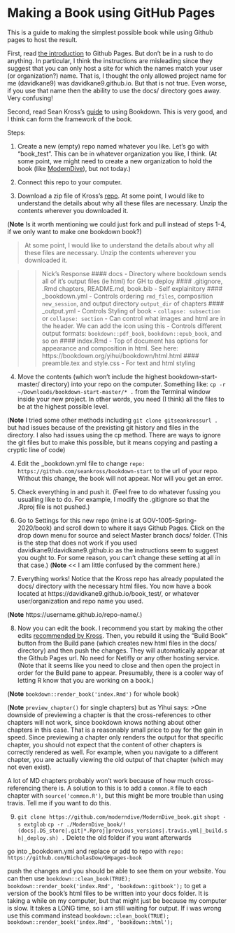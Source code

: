 # Making a Book using GitHub Pages

This is a guide to making the simplest possible book while using Github pages to host the result.

First, read [the introduction](https://pages.github.com/) to Github Pages. But don't be in a rush to do anything. In particular, I think the instructions are misleading since they suggest that you can only host a site for which the names match your user (or organization?) name. That is, I thought the only allowed project name for me (davidkane9) was davidkane9.github.io. But that is not true. Even worse, if you use that name then the ability to use the docs/ directory goes away. Very confusing!

Second, read Sean Kross's [guide](http://seankross.com/2016/11/17/How-to-Start-a-Bookdown-Book.html) to using Bookdown. This is very good, and I think can form the framework of the book.

Steps:

1) Create a new (empty) repo named whatever you like. Let's go with "book_test". This can be in whatever organization you like, I think. (At some point, we might need to create a new organization to hold the book (like [ModernDive](https://github.com/moderndive/moderndive.)), but not today.) 

2) Connect this repo to your computer. 

3) Download a zip file of Kross's [repo](https://github.com/seankross/bookdown-start). At some point, I would like to understand the details about why all these files are necessary. Unzip the contents wherever you downloaded it.

(**Note** Is it worth mentioning we could just fork and pull instead of steps 1-4, if we only want to make one bookdown book?)

> At some point, I would like to understand the details about why all these files are necessary. Unzip the contents wherever you downloaded it.

>> Nick's Response
>> #### docs
>> - Directory where bookdown sends all of it's output files (ie html) for GH to deploy
>> #### .gitignore, .Rmd chapters, README.md, book.bib
>> - Self explainitory
>> #### _bookdown.yml
>> - Controls ordering `rmd_files`, composition `new_session`, and output directory `output_dir` of chapters
>> #### _output.yml
>> - Controls Styling of book
>> - `collapse: subsection` or `collapse: section`
>> - Can control what images and html are in the header. We can add the icon using this
>> - Controls different output formats: `bookdown::pdf_book`, `bookdown::epub_book`, and so on
>> #### index.Rmd
>> - Top of document has options for appearance and composition in html. See here: https://bookdown.org/yihui/bookdown/html.html
>> #### preamble.tex and style.css
>> - For text and html styling

4) Move the contents (which won't include the highest bookdown-start-master/ directory) into your repo on the computer. Something like: `cp -r  ~/Downloads/bookdown-start-master/* .` from the Terminal window inside your new project. In other words, you need (I think) all the files to be at the highest possible level.

(**Note** I tried some other methods including `git clone gitseankrossurl .` but had issues because of the prexisting git history and files in the directory. I also had issues using the cp method. There are ways to ignore the git files but to make this possible, but it means copying and pasting a cryptic line of code)

4) Edit the _bookdown.yml file to change `repo: https://github.com/seankross/bookdown-start` to the url of your repo. Without this change, the book will not appear. Nor will you get an error.

5) Check everything in and push it. (Feel free to do whatever fussing you usualling like to do. For example, I modify the .gitignore so that the .Rproj file is not pushed.)

6) Go to Settings for this new repo (mine is at GOV-1005-Spring-2020/book) and scroll down to where it says Github Pages. Click on the drop down menu for source and select Master branch docs/ folder. (This is the step that does not work if you used davidkane9/davidkane9.github.io as the instructions seem to suggest you ought to. For some reason, you can't change these setting at all in that case.) (**Note** << I am little confused by the comment here.)

7) Everything works! Notice that the Kross repo has already populated the docs/ directory with the necessary html files. You now have a book located at https://davidkane9.github.io/book_test/, or whatever user/organization and repo name you used.

(**Note** https://username.github.io/repo-name/.)

8) Now you can edit the book. I recommend you start by making the other edits [recommended by Kross](http://seankross.com/2016/11/17/How-to-Start-a-Bookdown-Book.html). Then, you rebuild it using the "Build Book" button from the Build pane (which creates new html files in the docs/ directory) and then push the changes.  They will automatically appear at the Github Pages url. No need for Netifly or any other hosting service. (Note that it seems like you need to close and then open the project in order for the Build pane to appear. Presumably, there is a cooler way of letting R know that you are working on a book.)

(**Note** `bookdown::render_book('index.Rmd')` for whole book)

(**Note** `preview_chapter()` for single chapters) but as Yihui says: 
>One downside of previewing a chapter is that the cross-references to other chapters will not work, since bookdown knows nothing about other chapters in this case. That is a reasonably small price to pay for the gain in speed. Since previewing a chapter only renders the output for that specific chapter, you should not expect that the content of other chapters is correctly rendered as well. For example, when you navigate to a different chapter, you are actually viewing the old output of that chapter (which may not even exist).

A lot of MD chapters probably won't work because of how much cross-referencing there is. A solution to this is to add a `common.R` file to each chapter with `source('common.R')`, but this might be more trouble than using travis. Tell me if you want to do this.

9)
`git clone https://github.com/moderndive/ModernDive_book.git`
`shopt -s extglob`
`cp -r ./ModernDive_book/!(docs|.DS_store|.git|*.Rproj|previous_versions|.travis.yml|_build.sh|_deploy.sh) .`
Delete the old folder if you want afterwards


go into _bookdown.yml and replace or add to repo with `repo: https://github.com/NicholasDow/GHpages-book`

push the changes and you should be able to see them on your website. You can then use `bookdown::clean_book(TRUE); bookdown::render_book('index.Rmd', 'bookdown::gitbook');` to get a version of the book's html files to be written into your docs folder. It is taking a while on my computer, but that might just be because my computer is slow. It takes a LONG time, so i am still waiting for output. If i was wrong use this command instead `bookdown::clean_book(TRUE); bookdown::render_book('index.Rmd', 'bookdown::html');`